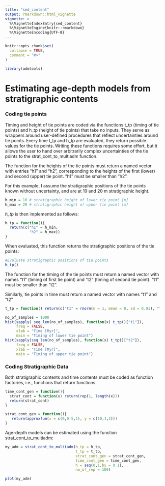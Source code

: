 ```yaml
---
title: "sed_content"
output: rmarkdown::html_vignette
vignette: >
  %\VignetteIndexEntry{sed_content}
  %\VignetteEngine{knitr::rmarkdown}
  %\VignetteEncoding{UTF-8}
---
```


```r
knitr::opts_chunk$set(
  collapse = TRUE,
  comment = "#>"
)
```

```r
library(admtools)
```

# Estimating age-depth models from stratigraphic contents

### Coding tie points

Timing and height of tie points are coded via the functions t_tp (timing of tie points) and h_tp (height of tie points) that take no inputs. They serve as wrappers around user-defined procedures that reflect uncertainties around tie points. Every time t_tp and h_tp are evaluated, they return possible values for the tie points. Writing these functions requires some effort, but it allows the user to hand over arbitrarily complex uncertainties of the tie points to the strat_cont_to_multiadm function.

The function for the heights of the tie points must return a named vector with entries "h1" and "h2", corresponding to the heights of the first (lower) and second (upper) tie point. "h1" must be smaller than "h2".

For this example, I assume the stratigraphic positions of the tie points known without uncertainty, and are at 10 and 20 m stratigraphic height.

```r
h_min = 10 # stratigraphic height of lower tie point [m]
h_max = 20 # stratigraphic height of upper tie point [m]
```

*h_tp* is then implemented as follows:

```r
h_tp = function(){
  return(c("h1" = h_min,
           "h2" = h_max))
}
```

When evaluated, this function returns the stratigraphic positions of the tie points:

```r
#Evaluate stratigraphic positions of tie points
h_tp()
```

The function for the timing of the tie points must return a named vector with names "t1" (timing of first tie point) and "t2" (timing of second tie point). "t1" must be smaller than "t2".

Similarly, tie points in time must return a named vector with names "t1" and "t2"

```r
t_tp = function() return(c("t1" = rnorm(n = 1, mean = 0, sd = 0.01), "t2" = runif(n = 1, min = 9, max = 11)))
```

```r
no_of_samples = 1000
hist(sapply( seq_len(no_of_samples), function(x) t_tp()["t1"]),
     freq = FALSE,
     xlab = "Time [Myr]",
     main = "Timing of lower tie point")
hist(sapply(seq_len(no_of_samples), function(x) t_tp()["t2"]),
     freq = FALSE,
     xlab = "Time [Myr]",
     main = "Timing of upper tie point")
```

### Coding Stratigraphic Data

Both stratigraphic contents and time contents must be coded as function factories, i.e., functions that return functions.

```r
time_cont_gen = function(){
  strat_cont = function(x) return(rep(1, length(x)))
  return(strat_cont)
}


```

```r
strat_cont_gen = function(){
   return(approxfun(x = c(0,0.5,1), y = c(10,1,2)))
}
```

Age-depth models can be estimated using the function strat_cont_to_multiadm:

```r
my_adm = strat_cont_to_multiadm(h_tp = h_tp,
                                t_tp = t_tp,
                                strat_cont_gen = strat_cont_gen,
                                time_cont_gen = time_cont_gen,
                                h = seq(0,1,by = 0.1),
                                no_of_rep = 100)
```

```r
plot(my_adm)
```
